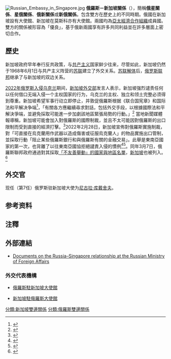 {{Infobox bilateral relations|俄羅斯－新加坡|Russia|Singapore|filetype=svg}}
[[File:Russian_Embassy_in_Singapore.jpg|thumb]]
'''俄羅斯－新加坡關係'''（{{lang-rus|Российско-сингапурские отношения|Rossiysko-singapurskie otnosheniya}}），簡稱'''俄星關係'''、'''星俄關係'''、'''俄新關係'''或'''新俄關係'''。包含雙方在歷史上的不同時期。俄國在新加坡設有大使館、新加坡在莫斯科亦有大使館。兩國均為[[亞太經濟合作組織|亞太經濟合作組織]]成員國。雙方的關係被形容為「優良」，基于俄新兩國享有許多共同利益並在許多層面上密切合作。

==歷史==
新加坡政府早年奉行反共政策，与[[共产主义|共产主义]]国家鲜少往来，尽管如此，新加坡仍然于1968年6月1日与共产主义阵营的[[苏联|苏联]]建立了外交关系。[[苏联解体|苏联解体]]后，[[俄罗斯联邦|俄罗斯联邦]]继承了与新加坡的双边关系。

[[2022年俄罗斯入侵乌克兰|2022年俄罗斯入侵乌克兰]]期间，[[新加坡外交部|新加坡外交部]]发言人表示，新加坡强烈谴责任何以任何借口无端入侵一个主权国家的行为，乌克兰的主权、独立和领土完整必须得到尊重。新加坡希望军事行动立即停止，并敦促俄羅斯根据《联合国宪章》和国际法和平解决争端<ref name="印尼">{{cite news|title=印尼、新加坡谴责俄入侵乌克兰 澳大利亚、新西兰制裁俄罗斯|url=https://www.rfi.fr/cn/%E6%AC%A7%E6%B4%B2/20220225-%E5%8D%B0%E5%B0%BC-%E6%96%B0%E5%8A%A0%E5%9D%A1%E8%B0%B4%E8%B4%A3%E4%BF%84%E5%85%A5%E4%BE%B5%E4%B9%8C%E5%85%8B%E5%85%B0-%E6%BE%B3%E5%A4%A7%E5%88%A9%E4%BA%9A-%E6%96%B0%E8%A5%BF%E5%85%B0%E5%88%B6%E8%A3%81%E4%BF%84%E7%BD%97%E6%96%AF|accessdate=2022-02-25|archive-date=2022-02-25|archive-url=https://web.archive.org/web/20220225155343/https://www.rfi.fr/cn/%E6%AC%A7%E6%B4%B2/20220225-%E5%8D%B0%E5%B0%BC-%E6%96%B0%E5%8A%A0%E5%9D%A1%E8%B0%B4%E8%B4%A3%E4%BF%84%E5%85%A5%E4%BE%B5%E4%B9%8C%E5%85%8B%E5%85%B0-%E6%BE%B3%E5%A4%A7%E5%88%A9%E4%BA%9A-%E6%96%B0%E8%A5%BF%E5%85%B0%E5%88%B6%E8%A3%81%E4%BF%84%E7%BD%97%E6%96%AF|dead-url=no|publisher=[[法国国际广播电台|法国国际广播电台]]}}</ref>，「有關各方應繼續尋求對話，包括外交手段，以根據國際法和平解決爭端，並避免採取可能進一步加劇該地區緊張局勢的行動。」<ref>{{cite web |last1=Tham |first1=Davina |date=2022-02-23 |title=Ukraine's sovereignty, territorial integrity 'must be respected', says Singapore as Russia recognises breakaway regions |url=https://www.channelnewsasia.com/world/ukraine-respect-sovereignty-territorial-integrity-2512591 |access-date=2022-02-22 |website=channelnewsasia.com |publisher=[[CNA_(TV_network)|CNA]] |archive-date=2022-02-22 |archive-url=https://web.archive.org/web/20220222073318/http://www.channelnewsasia.com/world/ukraine-respect-sovereignty-territorial-integrity-2512591 |url-status=live }}</ref> 當地新聞媒體報導稱，新加坡可能會加入對俄羅斯的國際制裁，並且不太可能因對俄羅斯的出口限制而受到直接的經濟打擊。<ref>{{Cite web |title=Singapore may join Russia sanctions; no major hit to trade sector, but risks remain |website=www.businesstimes.com.sg |url=https://www.businesstimes.com.sg/government-economy/singapore-may-join-russia-sanctions-no-major-hit-to-trade-sector-but-risks-remain |access-date=2022-02-27 |archive-date=2022-02-27 |archive-url=https://web.archive.org/web/20220227224938/https://www.businesstimes.com.sg/government-economy/singapore-may-join-russia-sanctions-no-major-hit-to-trade-sector-but-risks-remain |dead-url=no }}</ref>2022年2月28日，新加坡宣佈對俄羅斯實施制裁，對「可直接在烏克蘭用作武器以造成傷害或征服烏克蘭人」的物品實施出口管制，並採取行動「阻止某些俄羅斯銀行和與俄羅斯有關的金融交易」。此舉是東南亞國家的第一次，也背離了以往東南亞國協拒絕譴責入侵的慣例<ref>{{Cite web |title=Singapore to Sanction Russia in ‘Almost Unprecedented’ Move |url=https://www.bloomberg.com/tosv2.html?vid=&uuid=00bc2e0e-98be-11ec-9041-4559676f4c43&url=L25ld3MvYXJ0aWNsZXMvMjAyMi0wMi0yOC9zaW5nYXBvcmUtdG8tc2FuY3Rpb24tcnVzc2lhLWluLWFsbW9zdC11bnByZWNlZGVudGVkLW1vdmU= |access-date=2022-02-28 |website=www.bloomberg.com |archive-date=2022-02-28 |archive-url=https://web.archive.org/web/20220228174536/https://www.bloomberg.com/tosv2.html?vid=&uuid=00bc2e0e-98be-11ec-9041-4559676f4c43&url=L25ld3MvYXJ0aWNsZXMvMjAyMi0wMi0yOC9zaW5nYXBvcmUtdG8tc2FuY3Rpb24tcnVzc2lhLWluLWFsbW9zdC11bnByZWNlZGVudGVkLW1vdmU= |dead-url=no }}</ref><ref>{{Cite web |date=2022-02-28 |title=Singapore to slap unilateral sanctions on Russia in ‘almost unprecedented’ move |url=https://www.scmp.com/week-asia/politics/article/3168648/ukraine-invasion-singapore-impose-unilateral-sanctions-russia |access-date=2022-02-28 |website=South China Morning Post |archive-date=2022-02-28 |archive-url=https://web.archive.org/web/20220228145838/https://www.scmp.com/week-asia/politics/article/3168648/ukraine-invasion-singapore-impose-unilateral-sanctions-russia |dead-url=no }}</ref>。同年3月7日，俄羅斯聯邦政府通過對其採取[[不友好國家名單|「不友善舉動」的國家與地區名單]]，[[新加坡|新加坡]]也被列入{{noteTag|[[美国|美国]]、[[欧洲联盟成员国|歐盟會員國]]、[[英国|英国]]、[[日本|日本]]、[[加拿大|加拿大]]、[[挪威|挪威]]、'''新加坡'''、[[大韩民国|韓國]]、[[瑞士|瑞士]]、[[乌克兰|乌克兰]]、[[蒙特內哥羅|蒙特內哥羅]]、[[阿尔巴尼亚|阿尔巴尼亚]]、[[安道尔|安道尔]]、[[冰岛|冰岛]]、[[列支敦斯登|列支敦斯登]]、[[摩纳哥|摩纳哥]]、[[圣马力诺|圣马力诺]]、[[北馬其頓|北馬其頓]]、[[澳大利亚|澳洲]]、[[密克罗尼西亚联邦|密克羅尼西亞]]、[[新西兰|新西兰]]，[[中華民國|臺灣]]。}}。<ref>{{Cite web |url = https://www.storm.mg/article/4228158 |author = 中央社 |date = 2022年3月7日 |title = 俄羅斯「不友善」國家與地區名單 台灣也上榜 |publisher = [[風傳媒|風傳媒]] |access-date = 2022年3月24日 |archive-date = 2022年5月3日 |archive-url = https://web.archive.org/web/20220503030748/https://www.storm.mg/article/4228158 }}</ref>

== 外交官 ==
现任（第7任）俄罗斯驻新加坡大使为[[尼古拉·库戴舍夫|尼古拉·库戴舍夫]]。

==参考资料==
{{reflist}}

==注釋==
{{noteFoot}}

==外部連結==
{{commons category|Russia–Singapore relations}}
* {{ru icon}} [http://www.mid.ru/ns-rasia.nsf/strana?OpenView&Start=30&Count=30&Expand=33#33 Documents on the Russia–Singapore relationship at the Russian Ministry of Foreign Affairs] {{Wayback|url=http://www.mid.ru/ns-rasia.nsf/strana?OpenView&Start=30&Count=30&Expand=33#33 |date=20130728150627 }}

===外交代表機構===
* {{en icon}} {{ru icon}} [http://www.singapore.mid.ru/ 俄羅斯駐新加坡大使館] {{Wayback|url=http://www.singapore.mid.ru/ |date=20170822015105 }}
* {{en icon}} {{ru icon}} [http://www.mfa.gov.sg/moscow/ 新加坡駐俄羅斯大使館] {{Wayback|url=http://www.mfa.gov.sg/moscow/ |date=20120305064808 }}

{{新加坡外交}}
{{俄羅斯外交}}

[[分類:新加坡雙邊關係|分類:新加坡雙邊關係]]
[[分類:俄羅斯雙邊關係|分類:俄羅斯雙邊關係]]